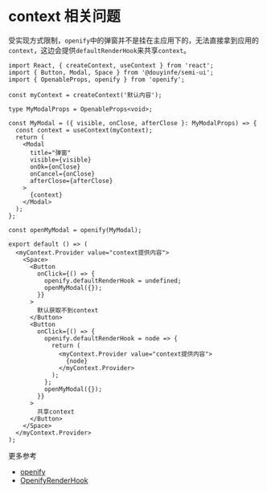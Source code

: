 # context 相关问题

受实现方式限制，`openify`中的弹窗并不是挂在主应用下的，无法直接拿到应用的`context`，这边会提供`defaultRenderHook`来共享`context`。

```tsx
import React, { createContext, useContext } from 'react';
import { Button, Modal, Space } from '@douyinfe/semi-ui';
import { OpenableProps, openify } from 'openify';

const myContext = createContext('默认内容');

type MyModalProps = OpenableProps<void>;

const MyModal = ({ visible, onClose, afterClose }: MyModalProps) => {
  const context = useContext(myContext);
  return (
    <Modal
      title="弹窗"
      visible={visible}
      onOk={onClose}
      onCancel={onClose}
      afterClose={afterClose}
    >
      {context}
    </Modal>
  );
};

const openMyModal = openify(MyModal);

export default () => (
  <myContext.Provider value="context提供内容">
    <Space>
      <Button
        onClick={() => {
          openify.defaultRenderHook = undefined;
          openMyModal({});
        }}
      >
        默认获取不到context
      </Button>
      <Button
        onClick={() => {
          openify.defaultRenderHook = node => {
            return (
              <myContext.Provider value="context提供内容">
                {node}
              </myContext.Provider>
            );
          };
          openMyModal({});
        }}
      >
        共享context
      </Button>
    </Space>
  </myContext.Provider>
);
```

更多参考

- [openify](/guide/api#openify)
- [OpenifyRenderHook](/guide/api#openifyrenderhook)
